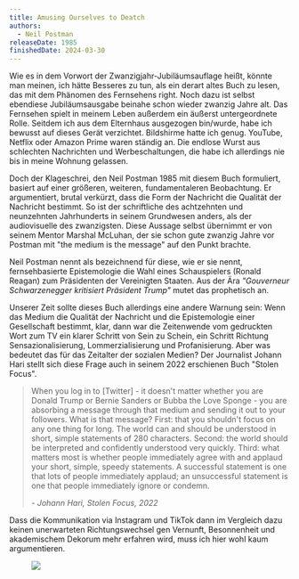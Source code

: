 ```yaml
---
title: Amusing Ourselves to Deatch
authors:
  - Neil Postman
releaseDate: 1985
finishedDate: 2024-03-30
---
```


<BookHeading frontmatter={frontmatter} />

Wie es in dem Vorwort der Zwanzigjahr-Jubiläumsauflage heißt, könnte man meinen, ich hätte Besseres zu tun, als ein derart altes Buch zu lesen, das mit dem Phänomen des Fernsehens right. Noch dazu ist selbst ebendiese Jubiläumsausgabe beinahe schon wieder zwanzig Jahre alt. Das Fernsehen spielt in meinem Leben außerdem ein äußerst untergeordnete Rolle. Seitdem ich aus dem Elternhaus ausgezogen bin/wurde, habe ich bewusst auf dieses Gerät verzichtet.  Bildshirme hatte ich genug. YouTube, Netflix oder Amazon Prime waren ständig an. Die endlose Wurst aus schlechten Nachrichten und Werbeschaltungen, die habe ich allerdings nie bis in meine Wohnung gelassen.

Doch der Klageschrei, den Neil Postman 1985 mit diesem Buch formuliert, basiert auf einer größeren, weiteren, fundamentaleren Beobachtung. Er argumentiert, brutal verkürzt, dass die Form der Nachricht die Qualität der Nachricht bestimmt. So ist der schriftliche des achtzehnten und neunzehnten Jahrhunderts in seinem Grundwesen anders, als der audiovisuelle des zwanzigsten. Diese Aussage selbst übernimmt er von seinem Mentor Marshal McLuhan, der sie schon gute zwanzig Jahre vor Postman mit "the medium is the message" auf den Punkt brachte.

Neil Postman nennt als bezeichnend für diese, wie er sie nennt, fernsehbasierte Epistemologie die Wahl eines Schauspielers (Ronald Reagan) zum Präsidenten der Vereinigten Staaten. Aus der Ära *"Gouverneur Schwarzenegger kritisiert Präsident Trump"* mutet das prophetisch an.

Unserer Zeit sollte dieses Buch allerdings eine andere Warnung sein: Wenn das Medium die Qualität der Nachricht und die Epistemologie einer Gesellschaft bestimmt, klar, dann war die Zeitenwende vom gedruckten Wort zum TV ein klarer Schritt von Sein zu Schein, ein Schritt Richtung Sensazionalisierung, Lommerzialisierung und Profanisierung. Aber was bedeutet das für das Zeitalter der sozialen Medien? Der Journalist Johann Hari stellt sich diese Frage auch in seinem 2022 erschienen Buch "Stolen Focus". <blockquote><p>When you log in to [Twitter] - it doesn't matter whether you are Donald Trump or Bernie Sanders or Bubba the Love Sponge - you are absorbing a message through that medium and sending it out to your followers. What is that message? First: that you shouldn't focus on any one thing for long. The world can and should be understood in short, simple statements of 280 characters. Second: the world should be interpreted and confidently understood very quickly. Third: what matters most is whether people immediately agree with and applaud your short, simple, speedy statements. A successful statement is one that lots of people immediately applaud; an unsuccessful statement is one that people immediately ignore or condemn.</p><footer><cite>- Johann Hari, <i>Stolen Focus, 2022</i></cite></footer></blockquote>

Dass die Kommunikation via Instagram und TikTok dann im Vergleich dazu keinen unerwarteten Richtungswechsel gen Vernunft, Besonnenheit und akademischem Dekorum mehr erfahren wird, muss ich hier wohl kaum argumentieren.

<figure class="fullwidth">
  <img src="/img/book-versus-tv.webp" aria-hidden />
</figure>
